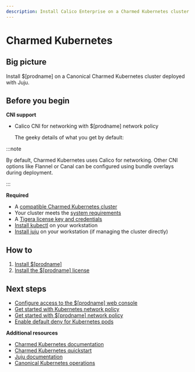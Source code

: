 ```yaml
---
description: Install Calico Enterprise on a Charmed Kubernetes cluster.
---
```



# Charmed Kubernetes

## Big picture

Install $[prodname] on a Canonical Charmed Kubernetes cluster deployed with Juju.

## Before you begin

**CNI support**

- Calico CNI for networking with $[prodname] network policy

  The geeky details of what you get by default:

  <GeekDetails
    prodname='$[prodname]'
    details='Policy:Calico,IPAM:Calico,CNI:Calico,Overlay:IPIP,Routing:BGP,Datastore:Kubernetes'
  />

:::note

By default, Charmed Kubernetes uses Calico for networking. Other CNI options like Flannel or Canal can be configured using bundle overlays during deployment.

:::

**Required**

- A [compatible Charmed Kubernetes cluster](../compatibility.mdx#charmed-kubernetes)
- Your cluster meets the [system requirements](requirements.mdx)
- A [Tigera license key and credentials](calico-enterprise.mdx)
- [Install kubectl](https://kubernetes.io/docs/tasks/tools/install-kubectl/) on your workstation
- [Install juju](https://juju.is/docs/juju/install-juju) on your workstation (if managing the cluster directly)

## How to

1. [Install $[prodname]](#install-calico-enterprise)
1. [Install the $[prodname] license](#install-the-calico-enterprise-license)

<InstallCharmedK8s clusterType='standalone' />

## Next steps

- [Configure access to the $[prodname] web console](../../operations/cnx/access-the-manager.mdx)
- [Get started with Kubernetes network policy](../../network-policy/get-started/kubernetes-network-policy.mdx)
- [Get started with $[prodname] network policy](../../network-policy/beginners/calico-network-policy.mdx)
- [Enable default deny for Kubernetes pods](../../network-policy/beginners/kubernetes-default-deny.mdx)

**Additional resources**

- [Charmed Kubernetes documentation](https://ubuntu.com/kubernetes/charmed-k8s)
- [Charmed Kubernetes quickstart](https://ubuntu.com/kubernetes/charmed-k8s/docs/quickstart)
- [Juju documentation](https://juju.is/docs)
- [Canonical Kubernetes operations](https://ubuntu.com/kubernetes/docs) 